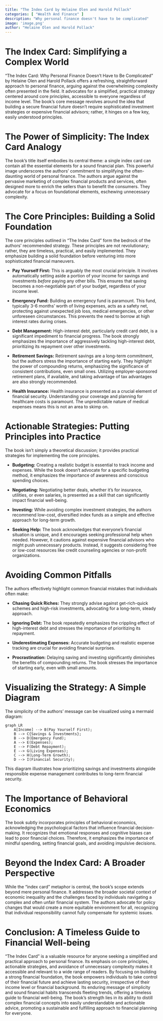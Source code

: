 ```yaml
---
title: "The Index Card by Helaine Olen and Harold Pollack"
categories: [ "Wealth And Finance" ]
description: "Why personal finance doesn't have to be complicated"
image: 'image.png'
author: "Helaine Olen and Harold Pollack"
---
```

# The Index Card: Simplifying a Complex World

"The Index Card: Why Personal Finance Doesn't Have to Be Complicated" by Helaine Olen and Harold Pollack offers a refreshing, straightforward approach to personal finance, arguing against the overwhelming complexity often presented in the field.  It advocates for a simplified, practical strategy centered around core principles, accessible to everyone regardless of income level. The book's core message revolves around the idea that building a secure financial future doesn't require sophisticated investment strategies or expensive financial advisors; rather, it hinges on a few key, easily understood principles.

#  The Power of Simplicity: The Index Card Analogy

The book's title itself embodies its central theme:  a single index card can contain all the essential elements for a sound financial plan.  This powerful image underscores the authors' commitment to simplifying the often-daunting world of personal finance.  The authors argue against the pervasive marketing of complex financial products and services, often designed more to enrich the sellers than to benefit the consumers.  They advocate for a focus on foundational elements, eschewing unnecessary complexity.

#  The Core Principles: Building a Solid Foundation

The core principles outlined in "The Index Card" form the bedrock of the authors' recommended strategy.  These principles are not revolutionary; rather, they are timeless, practical, and easily implemented.  They emphasize building a solid foundation before venturing into more sophisticated financial maneuvers.


* **Pay Yourself First:**  This is arguably the most crucial principle.  It involves automatically setting aside a portion of your income for savings and investments *before* paying any other bills.  This ensures that saving becomes a non-negotiable part of your budget, regardless of your income level.

* **Emergency Fund:**  Building an emergency fund is paramount. This fund, typically 3-6 months' worth of living expenses, acts as a safety net, protecting against unexpected job loss, medical emergencies, or other unforeseen circumstances.  This prevents the need to borrow at high interest rates during crises.

* **Debt Management:**  High-interest debt, particularly credit card debt, is a significant impediment to financial progress.  The book strongly emphasizes the importance of aggressively tackling high-interest debt, prioritizing its repayment over other investments.

* **Retirement Savings:**  Retirement savings are a long-term commitment, but the authors stress the importance of starting early.  They highlight the power of compounding returns, emphasizing the significance of consistent contributions, even small ones.  Utilizing employer-sponsored retirement plans, if available, and taking advantage of tax advantages are also strongly recommended.

* **Health Insurance:**  Health insurance is presented as a crucial element of financial security.  Understanding your coverage and planning for healthcare costs is paramount.  The unpredictable nature of medical expenses means this is not an area to skimp on.

#  Actionable Strategies: Putting Principles into Practice

The book isn't simply a theoretical discussion; it provides practical strategies for implementing the core principles.

* **Budgeting:**  Creating a realistic budget is essential to track income and expenses.  While the book doesn't advocate for a specific budgeting method, it emphasizes the importance of awareness and conscious spending choices.

* **Negotiating:**  Negotiating better deals, whether it's for insurance, utilities, or even salaries, is presented as a skill that can significantly impact financial well-being.

* **Investing:**  While avoiding complex investment strategies, the authors recommend low-cost, diversified index funds as a simple and effective approach for long-term growth.

* **Seeking Help:**  The book acknowledges that everyone's financial situation is unique, and it encourages seeking professional help when needed.  However, it cautions against expensive financial advisors who might push unnecessary products.  Instead, it suggests considering free or low-cost resources like credit counseling agencies or non-profit organizations.

#  Avoiding Common Pitfalls

The authors effectively highlight common financial mistakes that individuals often make:

* **Chasing Quick Riches:**  They strongly advise against get-rich-quick schemes and high-risk investments, advocating for a long-term, steady approach.

* **Ignoring Debt:**  The book repeatedly emphasizes the crippling effect of high-interest debt and stresses the importance of prioritizing its repayment.

* **Underestimating Expenses:**  Accurate budgeting and realistic expense tracking are crucial for avoiding financial surprises.

* **Procrastination:**  Delaying saving and investing significantly diminishes the benefits of compounding returns.  The book stresses the importance of starting early, even with small amounts.

#  Visualizing the Strategy:  A Simple Diagram

The simplicity of the authors' message can be visualized using a mermaid diagram:

```mermaid
graph LR
    A[Income] --> B(Pay Yourself First);
    B --> C{Savings & Investments};
    B --> D(Emergency Fund);
    A --> E(Expenses);
    E --> F(Debt Repayment);
    E --> G(Living Expenses);
    C --> H(Long-Term Growth);
    D --> I(Financial Security);
```

This diagram illustrates how prioritizing savings and investments alongside responsible expense management contributes to long-term financial security.

#  The Importance of Behavioral Economics

The book subtly incorporates principles of behavioral economics, acknowledging the psychological factors that influence financial decision-making.  It recognizes that emotional responses and cognitive biases can lead to poor financial choices.  Therefore, it emphasizes the importance of mindful spending, setting financial goals, and avoiding impulsive decisions.


#  Beyond the Index Card:  A Broader Perspective

While the "index card" metaphor is central, the book's scope extends beyond mere personal finance.  It addresses the broader societal context of economic inequality and the challenges faced by individuals navigating a complex and often unfair financial system.  The authors advocate for policy changes that would create a more equitable environment for all, recognizing that individual responsibility cannot fully compensate for systemic issues.


#  Conclusion:  A Timeless Guide to Financial Well-being

"The Index Card" is a valuable resource for anyone seeking a simplified and practical approach to personal finance.  Its emphasis on core principles, actionable strategies, and avoidance of unnecessary complexity makes it accessible and relevant to a wide range of readers.  By focusing on building a strong financial foundation, the book empowers individuals to take control of their financial future and achieve lasting security, irrespective of their income level or financial background.  Its enduring message of simplicity and sound financial habits transcends fleeting trends, offering a timeless guide to financial well-being. The book’s strength lies in its ability to distill complex financial concepts into easily understandable and actionable advice, promoting a sustainable and fulfilling approach to financial planning for everyone.

